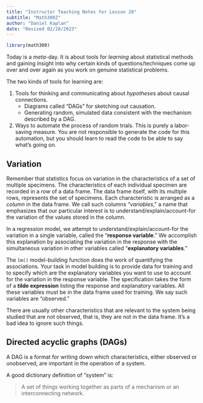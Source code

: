 ```yaml
---
title: "Instructor Teaching Notes for Lesson 20"
subtitle: "Math300Z"
author: "Daniel Kaplan"
date: "Revised 02/28/2023"
---
```



```r
library(math300)
```

Today is a *meta*-day. It is about tools for *learning* about statistical methods and gaining insight into why certain kinds of questions/techniques come up over and over again as you work on genuine statistical problems.

The two kinds of tools for learning are:

1. Tools for thinking and communicating about *hypotheses* about causal connections.
    - Diagrams called "DAGs" for sketching out causation.
    - Generating random, simulated data consistent with the mechanism described by a DAG.

2. Ways to automate the process of random trials. This is purely a labor-saving measure. You are not responsible to generate the code for this automation, but you should learn to read the code to be able to say what's going on. 

## Variation

Remember that statistics focus on variation in the characteristics of a set of multiple specimens. The characteristics of each individual specimen are recorded in a *row* of a data frame. The data frame itself, with its multiple rows, represents the set of specimens. Each characteristic is arranged as a *column* in the data frame. We call such columns "*variables*," a name that emphasizes that our particular interest is to understand/explain/account-for the variation of the values stored in the column.

In a regression model, we attempt to understand/explain/account-for the variation in a single variable, called the "**response variable**." We accomplish this explanation by associating the variation in the response with the simultaneous variation in other variables called "**explanatory variables**." 

The `lm()` model-building function does the work of quantifying the associations. Your task in model building is to provide data for training and to specify which are the explanatory variables you want to use to account for the variation in the response variable. The specification takes the form of a **tilde expression** listing the response and explanatory variables. All these variables must be in the data frame used for training. We say such variables are "observed."

There are usually other characteristics that are relevant to the system being studied that are not observed, that is, they are not in the data frame. It's a bad idea to ignore such things.

## Directed acyclic graphs (DAGs)

A DAG is a format for writing down which characteristics, either observed or unobserved, are important in the operation of a system. 

A good dictionary definition of "system" is:

> A set of things working together as parts of a mechanism or an interconnecting network. 





